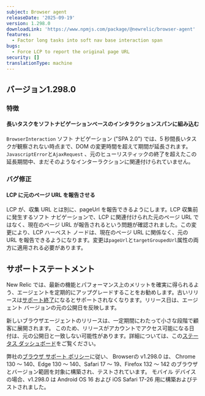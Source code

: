 ```yaml
---
subject: Browser agent
releaseDate: '2025-09-19'
version: 1.298.0
downloadLink: 'https://www.npmjs.com/package/@newrelic/browser-agent'
features:
  - Factor long tasks into soft nav base interaction span
bugs:
  - Force LCP to report the original page URL
security: []
translationType: machine
---
```


## バージョン1.298.0

### 特徴

#### 長いタスクをソフトナビゲーションベースのインタラクションスパンに組み込む

`BrowserInteraction` ソフト ナビゲーション (&quot;SPA 2.0&quot;) では、5 秒間長いタスクが観察されない時点まで、DOM の変更時間を超えて期間が延長されます。`JavascriptError`と`AjaxRequest` 、元のヒューリスティックの終了を超えたこの延長期間中、まだそのようなインターラクションに関連付けられていません。

### バグ修正

#### LCP に元のページ URL を報告させる

LCP が、収集 URL とは別に、pageUrl を報告できるようにします。LCP 収集前に発生するソフト ナビゲーションで、LCP に関連付けられた元のページ URL ではなく、現在のページ URL が報告されるという問題が確認されました。この変更により、LCP ハーベスト ノードは、現在のページ URL に関係なく、元の URL を報告できるようになります。変更は`pageUrl`と`targetGroupedUrl`属性の両方に適用される必要があります。

## サポートステートメント

New Relic では、最新の機能とパフォーマンス上のメリットを確実に得られるよう、エージェントを定期的にアップグレードすることをお勧めします。古いリリースは[サポート終了](https://docs.newrelic.com/docs/browser/browser-monitoring/getting-started/browser-agent-eol-policy/)になるとサポートされなくなります。リリース日は、エージェント バージョンの元の公開日を反映します。

新しいブラウザエージェントのリリースは、一定期間にわたって小さな段階で顧客に展開されます。 このため、リリースがアカウントでアクセス可能になる日付は、元の公開日と一致しない可能性があります。詳細については、この[ステータス ダッシュボード](https://newrelic.github.io/newrelic-browser-agent-release/)をご覧ください。

弊社の[ブラウザ サポート ポリシー](https://docs.newrelic.com/docs/browser/new-relic-browser/getting-started/compatibility-requirements-browser-monitoring/#browser-types)に従い、 Browserの v1.298.0 は、 Chrome 130 ～ 140、Edge 130 ～ 140、Safari 17 ～ 19、Firefox 132 ～ 142 のブラウザとバージョン範囲を対象に構築され、テストされています。 モバイル デバイスの場合、v1.298.0 は Android OS 16 および iOS Safari 17-26 用に構築およびテストされました。